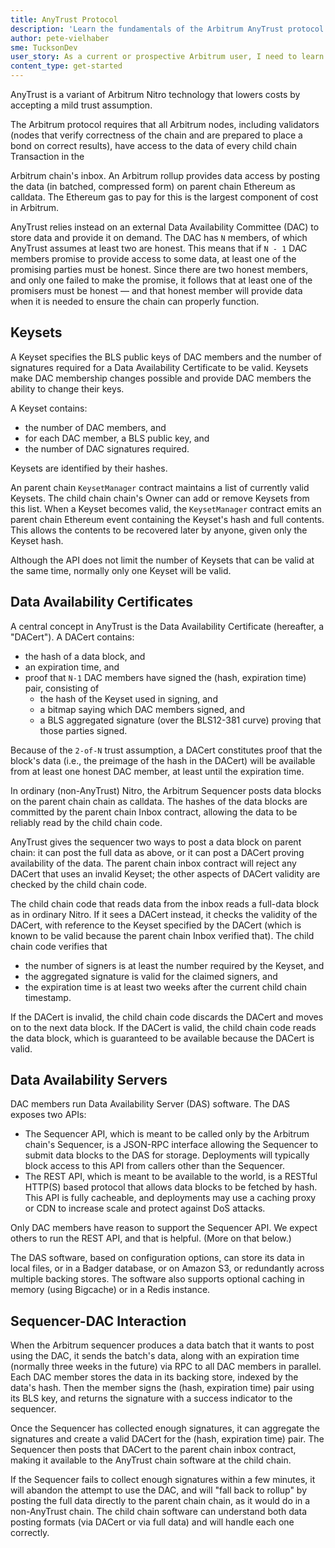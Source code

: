 ```yaml
---
title: AnyTrust Protocol
description: 'Learn the fundamentals of the Arbitrum AnyTrust protocol.'
author: pete-vielhaber
sme: TucksonDev
user_story: As a current or prospective Arbitrum user, I need to learn more about AnyTrust.
content_type: get-started
---
```


AnyTrust is a variant of <a data-quicklook-from="arbitrum">Arbitrum</a> Nitro technology that lowers costs by accepting a mild trust assumption.

The Arbitrum protocol requires that all Arbitrum nodes, including validators (nodes that verify correctness of the chain and are prepared to place a bond on
correct results), have access to the data of every child chain <a data-quicklook-from="transaction">Transaction</a> in the

<a data-quicklook-from="arbitrum-chain">Arbitrum chain</a>'s inbox. An Arbitrum rollup provides data access by posting the data (in batched, compressed form) on
parent chain Ethereum as calldata. The Ethereum gas to pay for this is the largest component of cost in Arbitrum.

AnyTrust relies instead on an external Data Availability Committee (DAC) to store data and provide it on demand. The DAC has `N` members, of which AnyTrust
assumes at least two are honest. This means that if `N - 1` DAC members promise to provide access to some data, at least one of the promising parties must be
honest. Since there are two honest members, and only one failed to make the promise, it follows that at least one of the promisers must be honest — and that
honest member will provide data when it is needed to ensure the chain can properly function.

## Keysets

A Keyset specifies the BLS public keys of DAC members and the number of signatures required for a <a data-quicklook-from="data-availability-certificate">Data
Availability Certificate</a> to be valid. Keysets make DAC membership changes possible and provide DAC members the ability to change their keys.

A Keyset contains:

- the number of DAC members, and
- for each DAC member, a BLS public key, and
- the number of DAC signatures required.

Keysets are identified by their hashes.

An parent chain `KeysetManager` contract maintains a list of currently valid Keysets. The child chain chain's Owner can add or remove Keysets from this list.
When a Keyset becomes valid, the `KeysetManager` contract emits an parent chain Ethereum event containing the Keyset's hash and full contents. This allows the
contents to be recovered later by anyone, given only the Keyset hash.

Although the API does not limit the number of Keysets that can be valid at the same time, normally only one Keyset will be valid.

## Data Availability Certificates

A central concept in AnyTrust is the Data Availability Certificate (hereafter, a "DACert"). A DACert contains:

- the hash of a data block, and
- an expiration time, and
- proof that `N-1` DAC members have signed the (hash, expiration time) pair, consisting of
  - the hash of the Keyset used in signing, and
  - a bitmap saying which DAC members signed, and
  - a BLS aggregated signature (over the BLS12-381 curve) proving that those parties signed.

Because of the `2-of-N` trust assumption, a DACert constitutes proof that the block's data (i.e., the preimage of the hash in the DACert) will be available from
at least one honest DAC member, at least until the expiration time.

In ordinary (non-AnyTrust) Nitro, the Arbitrum <a data-quicklook-from="sequencer">Sequencer</a> posts data blocks on the parent chain chain as calldata. The
hashes of the data blocks are committed by the parent chain Inbox contract, allowing the data to be reliably read by the child chain code.

AnyTrust gives the sequencer two ways to post a data block on parent chain: it can post the full data as above, or it can post a DACert proving availability of
the data. The parent chain inbox contract will reject any DACert that uses an invalid Keyset; the other aspects of DACert validity are checked by the child
chain code.

The child chain code that reads data from the inbox reads a full-data block as in ordinary Nitro. If it sees a DACert instead, it checks the validity of the
DACert, with reference to the Keyset specified by the DACert (which is known to be valid because the parent chain Inbox verified that). The child chain code
verifies that

- the number of signers is at least the number required by the Keyset, and
- the aggregated signature is valid for the claimed signers, and
- the expiration time is at least two weeks after the current child chain timestamp.

If the DACert is invalid, the child chain code discards the DACert and moves on to the next data block. If the DACert is valid, the child chain code reads the
data block, which is guaranteed to be available because the DACert is valid.

## Data Availability Servers

DAC members run Data Availability Server (DAS) software. The DAS exposes two APIs:

- The Sequencer API, which is meant to be called only by the Arbitrum chain's Sequencer, is a JSON-RPC interface allowing the Sequencer to submit data blocks to
  the DAS for storage. Deployments will typically block access to this API from callers other than the Sequencer.
- The REST API, which is meant to be available to the world, is a RESTful HTTP(S) based protocol that allows data blocks to be fetched by hash. This API is
  fully cacheable, and deployments may use a caching proxy or CDN to increase scale and protect against DoS attacks.

Only DAC members have reason to support the Sequencer API. We expect others to run the REST API, and that is helpful. (More on that below.)

The DAS software, based on configuration options, can store its data in local files, or in a Badger database, or on Amazon S3, or redundantly across multiple
backing stores. The software also supports optional caching in memory (using Bigcache) or in a Redis instance.

## Sequencer-DAC Interaction

When the Arbitrum sequencer produces a data <a data-quicklook-from="batch">batch</a> that it wants to post using the DAC, it sends the batch's data, along with
an expiration time (normally three weeks in the future) via RPC to all DAC members in parallel. Each DAC member stores the data in its backing store, indexed by
the data's hash. Then the member signs the (hash, expiration time) pair using its BLS key, and returns the signature with a success indicator to the sequencer.

Once the Sequencer has collected enough signatures, it can aggregate the signatures and create a valid DACert for the (hash, expiration time) pair. The
Sequencer then posts that DACert to the parent chain inbox contract, making it available to the AnyTrust chain software at the child chain.

If the Sequencer fails to collect enough signatures within a few minutes, it will abandon the attempt to use the DAC, and will "fall back to rollup" by posting
the full data directly to the parent chain chain, as it would do in a non-AnyTrust chain. The child chain software can understand both data posting formats (via
DACert or via full data) and will handle each one correctly.
